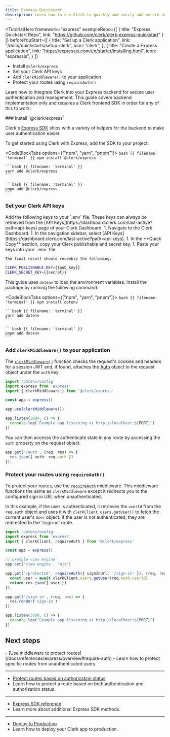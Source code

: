 ```yaml
---
title: Express Quickstart
description: Learn how to use Clerk to quickly and easily add secure authentication and user management to your Express server.
---
```


<TutorialHero
  framework="express"
  exampleRepo={[
    {
      title: "Express Quickstart Repo",
      link: "https://github.com/clerk/clerk-express-quickstart"
    }
  ]}
  beforeYouStart={[
    {
      title: "Set up a Clerk application",
      link: "/docs/quickstarts/setup-clerk",
      icon: "clerk",
    },
    {
      title: "Create a Express application",
      link: "https://expressjs.com/en/starter/installing.html",
      icon: "expressjs",
    }
  ]}
>
  - Install `@clerk/express`
  - Set your Clerk API keys
  - Add `clerkMiddleware()` to your application
  - Protect your routes using `requireAuth()`
</TutorialHero>

Learn how to integrate Clerk into your Express backend for secure user authentication and management. This guide covers backend implementation only and requires a Clerk frontend SDK in order for any of this to work.

<Steps>
  ### Install `@clerk/express`

  Clerk's [Express SDK](/docs/references/express/overview) ships with a variety of helpers for the backend to make user authentication easier.

  To get started using Clerk with Express, add the SDK to your project:

  <CodeBlockTabs options={["npm", "yarn", "pnpm"]}>
    ```bash {{ filename: 'terminal' }}
    npm install @clerk/express
    ```

    ```bash {{ filename: 'terminal' }}
    yarn add @clerk/express
    ```

    ```bash {{ filename: 'terminal' }}
    pnpm add @clerk/express
    ```
  </CodeBlockTabs>

  ### Set your Clerk API keys

  <SignedIn>
    Add the following keys to your `.env` file. These keys can always be retrieved from the [API Keys](https://dashboard.clerk.com/last-active?path=api-keys) page of your Clerk Dashboard.
  </SignedIn>

  <SignedOut>
    1. Navigate to the Clerk Dashboard.
    1. In the navigation sidebar, select [API Keys](https://dashboard.clerk.com/last-active?path=api-keys).
    1. In the **Quick Copy** section, copy your Clerk publishable and secret key.
    1. Paste your keys into your `.env` file.

    The final result should resemble the following:
  </SignedOut>

  ```sh {{ filename: '.env' }}
  CLERK_PUBLISHABLE_KEY={{pub_key}}
  CLERK_SECRET_KEY={{secret}}
  ```

  This guide uses `dotenv` to load the environment variables. Install the package by running the following command:

  <CodeBlockTabs options={["npm", "yarn", "pnpm"]}>
    ```bash {{ filename: 'terminal' }}
    npm install dotenv
    ```

    ```bash {{ filename: 'terminal' }}
    yarn add dotenv
    ```

    ```bash {{ filename: 'terminal' }}
    pnpm add dotenv
    ```
  </CodeBlockTabs>

  ### Add `clerkMiddleware()` to your application

  The [`clerkMiddleware()`](/docs/references/express/overview#clerk-middleware) function checks the request's cookies and headers for a session JWT and, if found, attaches the [Auth](/docs/references/nextjs/auth-object#auth-object) object to the request object under the `auth` key.

  ```ts {{ filename: 'index.ts', mark: [3, 8] }}
  import 'dotenv/config'
  import express from 'express'
  import { clerkMiddleware } from '@clerk/express'

  const app = express()

  app.use(clerkMiddleware())

  app.listen(3000, () => {
    console.log(`Example app listening at http://localhost:${PORT}`)
  })
  ```

  You can then accesss the authenticate state in any route by accessing the `auth` property on the request object.

  ```ts
  app.get('/auth', (req, res) => {
    res.json({ auth: req.auth })
  });
  ```

  ### Protect your routes using `requireAuth()`

  To protect your routes, use the [`requireAuth`](/docs/references/express/overview#require-auth) middleware. This middleware functions the same as `clerkMiddleware` except it redirects you to the configured sign in URL when unauthenticated.

  In this example, if the user is authenticated, it retrieves the `userId` from the `req.auth` object and uses it with `clerkClient.users.getUser()` to fetch the current user's `User` object. If the user is not authenticated, they are redirected to the '/sign-in' route.

  ```ts {{ filename: 'index.ts', mark: [3, [7, 8], [10, 13], [15, 17]] }}
  import 'dotenv/config'
  import express from 'express'
  import { clerkClient, requireAuth } from '@clerk/express'

  const app = express()

  // Example view engine
  app.set('view engine', 'ejs')

  app.get('/protected', requireAuth({ signInUrl: '/sign-in' }), (req, res) => {
    const user = await clerkClient.users.getUser(req.auth.userId)
    return res.json({ user })
  });

  app.get('/sign-in', (req, res) => {
    res.render('sign-in')
  });

  app.listen(3000, () => {
    console.log(`Example app listening at http://localhost:${PORT}`)
  })
  ```
</Steps>

## Next steps

<Cards>
  - [Use middleware to protect routes](/docs/references/express/overview#require-auth)
  - Learn how to protect specific routes from unauthenticated users.

  ---

  - [Protect routes based on authorization status](/docs/references/express/overview#get-auth)
  - Learn how to protect a route based on both authentication and authorization status.

  ---

  - [Express SDK reference](/docs/references/express/overview)
  - Learn more about additional Express SDK methods.

  ---

  - [Deploy to Production](/docs/deployments/overview)
  - Learn how to deploy your Clerk app to production.
</Cards>
